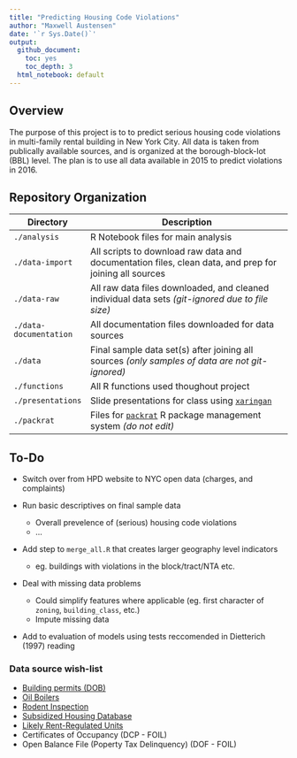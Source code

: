 ```yaml
---
title: "Predicting Housing Code Violations"
author: "Maxwell Austensen"
date: '`r Sys.Date()`'
output:
  github_document:
    toc: yes
    toc_depth: 3
  html_notebook: default
---
```


Overview
--------

The purpose of this project is to to predict serious housing code violations in multi-family rental building in New York City. All data is taken from publically available sources, and is organized at the borough-block-lot (BBL) level. The plan is to use all data available in 2015 to predict violations in 2016. 


Repository Organization
------------------------

Directory              | Description
-----------------------|------------------------------------------------------------------------------------------------
`./analysis`           | R Notebook files for main analysis
`./data-import`        | All scripts to download raw data and documentation files, clean data, and prep for joining all sources
`./data-raw`           | All raw data files downloaded, and cleaned individual data sets _(git-ignored due to file size)_
`./data-documentation` | All documentation files downloaded for data sources
`./data`               | Final sample data set(s) after joining all sources _(only samples of data are not git-ignored)_
`./functions`          | All R functions used thoughout project
`./presentations`      | Slide presentations for class using [`xaringan`](https://github.com/yihui/xaringan)
`./packrat`            | Files for [`packrat`](https://rstudio.github.io/packrat/) R package management system _(do not edit)_



To-Do
-----

* Switch over from HPD website to NYC open data (charges, and complaints)

* Run basic descriptives on final sample data
    * Overall prevelence of (serious) housing code violations
    * ...
    
* Add step to `merge_all.R` that creates larger geography level indicators
    * eg. buildings with violations in the block/tract/NTA etc.
    
* Deal with missing data problems
    * Could simplify features where applicable (eg. first character of `zoning`, `building_class`, etc.)
    * Impute missing data
    
* Add to evaluation of models using tests reccomended in Dietterich (1997) reading
  
  
### Data source wish-list

* [Building permits (DOB)](https://data.cityofnewyork.us/Housing-Development/DOB-Job-Application-Filings/ic3t-wcy2)
* [Oil Boilers](https://data.cityofnewyork.us/Housing-Development/Oil-Boilers-Detailed-Fuel-Consumption-and-Building/jfzu-yy6n)
* [Rodent Inspection](https://data.cityofnewyork.us/Health/Rodent-Inspection/p937-wjvj)
* [Subsidized Housing Database](http://app.coredata.nyc/)
* [Likely Rent-Regulated Units](http://taxbills.nyc/)
* Certificates of Occupancy (DCP - FOIL)
* Open Balance File (Poperty Tax Delinquency) (DOF - FOIL)

